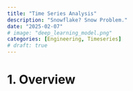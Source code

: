 ```yaml
---
title: "Time Series Analysis"
description: "Snowflake? Snow Problem."
date: "2025-02-07"
# image: "deep_learning_model.png"
categories: [Engineering, Timeseries]
# draft: true
---
```



# 1. Overview
